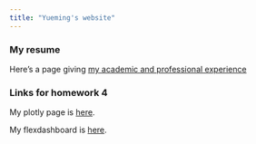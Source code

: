 ```yaml
---
title: "Yueming's website"
---
```


### My resume

Here's a page giving [my academic and professional experience](resume.html)

### Links for homework 4

My plotly page is [here](plotly.html).

My flexdashboard is [here](dashboard.html).



